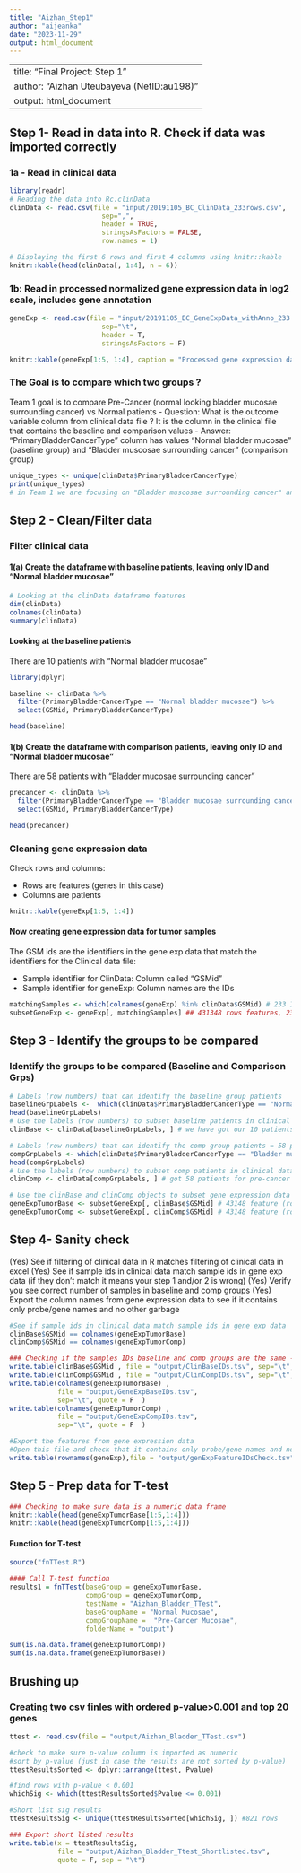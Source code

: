 ```yaml
---
title: "Aizhan_Step1"
author: "aijeanka"
date: "2023-11-29"
output: html_document
---
```

---
title: "Final Project: Step 1"
author: "Aizhan Uteubayeva (NetID:au198)"
output: html_document
---
## Step 1- Read in data into R. Check if data was imported correctly
### 1a - Read in clinical data
```r
library(readr)
# Reading the data into Rc.clinData
clinData <- read.csv(file = "input/20191105_BC_ClinData_233rows.csv",
                       sep=",", 
                       header = TRUE, 
                       stringsAsFactors = FALSE, 
                       row.names = 1)

# Displaying the first 6 rows and first 4 columns using knitr::kable
knitr::kable(head(clinData[, 1:4], n = 6))
```
### 1b: Read in processed normalized gene expression data in log2 scale, includes gene annotation
```r
geneExp <- read.csv(file = "input/20191105_BC_GeneExpData_withAnno_233.tsv",
                       sep="\t", 
                       header = T, 
                       stringsAsFactors = F)

knitr::kable(geneExp[1:5, 1:4], caption = "Processed gene expression data in log2 scale with gene annotation")
```

### The Goal is to compare which two groups ?
Team 1 goal is to compare Pre-Cancer (normal looking bladder mucosae surrounding cancer) vs Normal patients 
-   Question: What is the outcome variable column from clinical data file ? It is the column in the clinical file that contains the baseline and comparison values
-   Answer: "PrimaryBladderCancerType" column has values "Normal bladder mucosae" (baseline group) and "Bladder muscosae surrounding cancer" (comparison group)
```r
unique_types <- unique(clinData$PrimaryBladderCancerType)
print(unique_types)
# in Team 1 we are focusing on "Bladder muscosae surrounding cancer" and "Normal bladder mucosae"
```

## Step 2 - Clean/Filter data

### Filter clinical data 
#### 1(a) Create the dataframe with baseline patients, leaving only ID and "Normal bladder mucosae"
```r
# Looking at the clinData dataframe features
dim(clinData)
colnames(clinData)
summary(clinData)
```
#### Looking at the baseline patients
There are 10 patients with "Normal bladder mucosae"
```r
library(dplyr)

baseline <- clinData %>%
  filter(PrimaryBladderCancerType == "Normal bladder mucosae") %>%
  select(GSMid, PrimaryBladderCancerType)

head(baseline)
``` 
#### 1(b) Create the dataframe with comparison patients, leaving only ID and "Normal bladder mucosae"
There are 58 patients with "Bladder mucosae surrounding cancer"
```r
precancer <- clinData %>%
  filter(PrimaryBladderCancerType == "Bladder mucosae surrounding cancer") %>%
  select(GSMid, PrimaryBladderCancerType)

head(precancer)
``` 
### Cleaning gene expression data
Check rows and columns:

-   Rows are features (genes in this case)
-   Columns are patients

```r
knitr::kable(geneExp[1:5, 1:4]) 
```

#### Now creating gene expression data for tumor samples
The GSM ids are the identifiers in the gene exp data that match the identifiers for the Clinical data file:

-   Sample identifier for ClinData: Column called “GSMid”
-   Sample identifier for geneExp: Column names are the IDs
```r
matchingSamples <- which(colnames(geneExp) %in% clinData$GSMid) # 233 IDs matching
subsetGeneExp <- geneExp[, matchingSamples] ## 431348 rows features, 233 patient columns
``` 

## Step 3 - Identify the groups to be compared

### Identify the groups to be compared (Baseline and Comparison Grps)
```r
# Labels (row numbers) that can identify the baseline group patients
baselineGrpLabels <-  which(clinData$PrimaryBladderCancerType == "Normal bladder mucosae") 
head(baselineGrpLabels)
# Use the labels (row numbers) to subset baseline patients in clinical data file = 10 patients
clinBase <- clinData[baselineGrpLabels, ] # we have got our 10 patients for baseline

# Labels (row numbers) that can identify the comp group patients = 58 patients
compGrpLabels <- which(clinData$PrimaryBladderCancerType == "Bladder mucosae surrounding cancer") 
head(compGrpLabels)
# Use the labels (row numbers) to subset comp patients in clinical data file 
clinComp <- clinData[compGrpLabels, ] # got 58 patients for pre-cancer

# Use the clinBase and clinComp objects to subset gene expression data
geneExpTumorBase <- subsetGeneExp[, clinBase$GSMid] # 43148 feature (rows), 10 samples columns
geneExpTumorComp <- subsetGeneExp[, clinComp$GSMid] # 43148 feature (rows), 58 samples columns
```

## Step 4- Sanity check

(Yes)  See if filtering of clinical data in R matches filtering of clinical data in excel
(Yes)  See if sample ids in clinical data match sample ids in gene exp data (if they don't match it means your step 1 and/or 2 is wrong)
(Yes)  Verify you see correct number of samples in baseline and comp groups
(Yes)  Export the column names from gene expression data to see if it contains only probe/gene names and no other garbage

```r
#See if sample ids in clinical data match sample ids in gene exp data
clinBase$GSMid == colnames(geneExpTumorBase)
clinComp$GSMid == colnames(geneExpTumorComp)

### Checking if the samples IDs baseline and comp groups are the same ---- you can put these in an excel to see if IDs match
write.table(clinBase$GSMid , file = "output/ClinBaseIDs.tsv", sep="\t", quote = F  )
write.table(clinComp$GSMid , file = "output/ClinCompIDs.tsv", sep="\t", quote = F  )
write.table(colnames(geneExpTumorBase) , 
            file = "output/GeneExpBaseIDs.tsv", 
            sep="\t", quote = F  )
write.table(colnames(geneExpTumorComp) , 
            file = "output/GeneExpCompIDs.tsv", 
            sep="\t", quote = F  )

#Export the features from gene expression data  
#Open this file and check that it contains only probe/gene names and no other garbage
write.table(rownames(geneExp),file = "output/genExpFeatureIDsCheck.tsv", sep="\t", quote = F  )
```
## Step 5 - Prep data for T-test
```r
### Checking to make sure data is a numeric data frame
knitr::kable(head(geneExpTumorBase[1:5,1:4]))
knitr::kable(head(geneExpTumorComp[1:5,1:4]))
```
#### Function for T-test
```r
source("fnTTest.R")

#### Call T-test function
results1 = fnTTest(baseGroup = geneExpTumorBase, 
                   compGroup = geneExpTumorComp, 
                   testName = "Aizhan_Bladder_TTest", 
                   baseGroupName = "Normal Mucosae",
                   compGroupName =  "Pre-Cancer Mucosae",
                   folderName = "output")
```
```r
sum(is.na.data.frame(geneExpTumorComp))
sum(is.na.data.frame(geneExpTumorBase))
```
## Brushing up
### Creating two csv finles with ordered p-value>0.001 and top 20 genes
```r
ttest <- read.csv(file = "output/Aizhan_Bladder_TTest.csv")

#check to make sure p-value column is imported as numeric 
#sort by p-value (just in case the results are not sorted by p-value)
ttestResultsSorted <- dplyr::arrange(ttest, Pvalue)

#find rows with p-value < 0.001
whichSig <- which(ttestResultsSorted$Pvalue <= 0.001) 

#Short list sig results
ttestResultsSig <- unique(ttestResultsSorted[whichSig, ]) #821 rows

### Export short listed results
write.table(x = ttestResultsSig, 
            file = "output/Aizhan_Bladder_Ttest_Shortlisted.tsv", 
            quote = F, sep = "\t")
```

